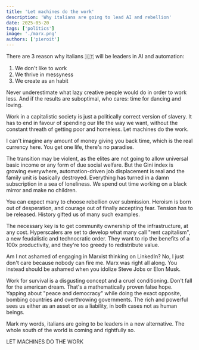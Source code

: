 ```yaml
---
title: 'Let machines do the work'
description: 'Why italians are going to lead AI and rebellion'
date: 2025-05-20
tags: ['politics']
image: './marx.png'
authors: ['pieroit']
---
```


There are 3 reason why italians 🇮🇹 will be leaders in AI and automation:

1. We don't like to work
2. We thrive in messyness
3. We create as an habit

Never underestimate what lazy creative people would do in order to work less. And if the results are suboptimal, who cares: time for dancing and loving.

Work in a capitalistic society is just a politically correct version of slavery.
It has to end in favour of spending our life the way we want, without the constant threath of getting poor and homeless. Let machines do the work.

I can't imagine any amount of money giving you back time, which is the real currency here. You get one life, there's no paradise.

The transition may be violent, as the elites are not going to allow universal basic income or any form of due social welfare. But the Gini index is growing everywhere, automation-driven job displacement is real and the family unit is basically destroyed. Everything has turned in a damn subscription in a sea of loneliness. We spend out time working on a black mirror and make no children.

You can expect many to choose rebellion over submission. Heroism is born out of desperation, and courage out of finally accepting fear.
Tension has to be released. History gifted us of many such examples.

The necessary key is to get community ownership of the infrastructure, at any cost. Hyperscalers are set to develop what many call "rent capitalism", a new feudalistic and technocratic order. They want to rip the benefits of a 100x productivity, and they're too greedy to redistribute value.

Am I not ashamed of engaging in Marxist thinking on LinkedIn?
No, I just don't care because nobody can fire me. Marx was right all along.
You instead should be ashamed when you idolize Steve Jobs or Elon Musk.

Work for survival is a disgusting concept and a cruel conditioning.
Don't fall for the american dream. That's a mathematically proven false hope. Yapping about "peace and democracy" while doing the exact opposite, bombing countries and overthrowing governments. The rich and powerful sees us either as an asset or as a liability, in both cases not as human beings.

Mark my words, italians are going to be leaders in a new alternative. The whole south of the world is coming and rightfully so.

LET MACHINES DO THE WORK

